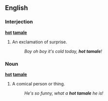==English==

===Interjection===
'''[[hot]] [[tamale]]'''

# An exclamation of surprise.
#:''Boy oh boy it's cold today, '''hot tamale'''!''

===Noun===
'''[[hot]] [[tamale]]'''

# A comical person or thing.
#:''He's so funny, what a '''hot tamale''' he is!''